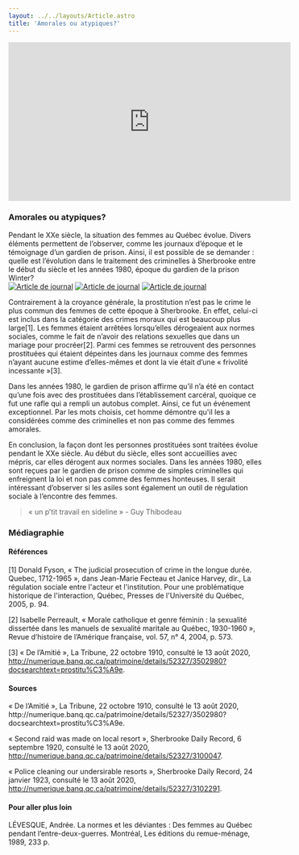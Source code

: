 ```yaml
---
layout: ../../layouts/Article.astro
title: 'Amorales ou atypiques?'
---
```


<iframe width="560" height="315" src="https://www.youtube.com/embed/75z1glPmq_8" title="YouTube video player" frameborder="0" allow="accelerometer; autoplay; clipboard-write; encrypted-media; gyroscope; picture-in-picture; web-share" allowfullscreen></iframe>
<Text>
  <h3>Amorales ou atypiques?</h3>
  Pendant le XXe siècle, la situation des femmes au Québec évolue. Divers éléments permettent de l’observer, comme les journaux d’époque et le témoignage d’un gardien de prison. Ainsi, il est possible de se demander : quelle est l’évolution dans le traitement des criminelles à Sherbrooke entre le début du siècle et les années 1980, époque du gardien de la prison Winter?

<div class="grid grid-cols-3 items-center">
  <a href="/assets/img/Capture-d’écran-le-2020-08-14-à-12.56.44.png" target="_blank"><img src="/assets/img/Capture-d’écran-le-2020-08-14-à-12.56.44.png" alt="Article de journal" class="mx-auto" /></a>
  <a href="/assets/img/Capture-d’écran-le-2020-08-14-à-12.05.43.png" target="_blank"><img src="/assets/img/Capture-d’écran-le-2020-08-14-à-12.05.43.png" alt="Article de journal"  class="mx-auto" /></a>
  <a href="/assets/img/Capture-d’écran-le-2020-08-14-à-11.57.14.png" target="_blank"><img src="/assets/img/Capture-d’écran-le-2020-08-14-à-11.57.14.png" alt="Article de journal"  class="mx-auto" /></a>
</div>

Contrairement à la croyance générale, la prostitution n’est pas le crime le plus commun des femmes de cette époque à Sherbrooke. En effet, celui-ci est inclus dans la catégorie des crimes moraux qui est beaucoup plus large[1]. Les femmes étaient arrêtées lorsqu’elles dérogeaient aux normes sociales, comme le fait de n’avoir des relations sexuelles que dans un mariage pour procréer[2]. Parmi ces femmes se retrouvent des personnes prostituées qui étaient dépeintes dans les journaux comme des femmes n’ayant aucune estime d’elles-mêmes et dont la vie était d’une « frivolité incessante »[3].

Dans les années 1980, le gardien de prison affirme qu’il n’a été en contact qu’une fois avec des prostituées dans l’établissement carcéral, quoique ce fut une rafle qui a rempli un autobus complet. Ainsi, ce fut un événement exceptionnel. Par les mots choisis, cet homme démontre qu'il les a considérées comme des criminelles et non pas comme des femmes amorales.

En conclusion, la façon dont les personnes prostituées sont traitées évolue pendant le XXe siècle. Au début du siècle, elles sont accueillies avec mépris, car elles dérogent aux normes sociales. Dans les années 1980, elles sont reçues par le gardien de prison comme de simples criminelles qui enfreignent la loi et non pas comme des femmes honteuses. Il serait intéressant d’observer si les asiles sont également un outil de régulation sociale à l’encontre des femmes.

<blockquote>
  « un p’tit travail en sideline » - Guy Thibodeau
</blockquote>
</Text>
<Chapitres 
  description=""
  chapitres={
    [
      {label: "Parole à la prison - Présentation", url: "/2020/parole-prison-1"},
      {label: "Prostitution", url: "/2020/parole-prison-2", current: true},
      {label: "Évasion", url: "/2020/parole-prison-3"},
      {label: "Conditions de vie", url: "/2020/parole-prison-4"},
    ]
  }
/>

<div class="p-24 py-12 text-sm bg-gray-400">
  <h3>Médiagraphie</h3>
<h4>Références</h4>
[1] Donald Fyson, « The judicial prosecution of crime in the longue durée. Quebec, 1712-1965 », dans Jean-Marie Fecteau et Janice Harvey, dir., La régulation sociale entre l'acteur et l'institution. Pour une problématique historique de l'interaction, Québec, Presses de l'Université du Québec, 2005, p. 94.

[2] Isabelle Perreault, « Morale catholique et genre féminin : la sexualité dissertée dans les manuels de sexualité maritale au Québec, 1930-1960 », Revue d’histoire de l’Amérique française, vol. 57, n° 4, 2004, p. 573.

[3] « De l’Amitié », La Tribune, 22 octobre 1910, consulté le 13 août 2020, http://numerique.banq.qc.ca/patrimoine/details/52327/3502980?docsearchtext=prostitu%C3%A9e.

<h4>Sources</h4>
« De l’Amitié », La Tribune, 22 octobre 1910, consulté le 13 août 2020, http://numerique.banq.qc.ca/patrimoine/details/52327/3502980?docsearchtext=prostitu%C3%A9e.

« Second raid was made on local resort », Sherbrooke Daily Record, 6 septembre 1920, consulté le 13 août 2020, http://numerique.banq.qc.ca/patrimoine/details/52327/3100047.

« Police cleaning our undersirable resorts », Sherbrooke Daily Record, 24 janvier 1923, consulté le 13 août 2020, http://numerique.banq.qc.ca/patrimoine/details/52327/3102291.

<h4>Pour aller plus loin</h4>
LÉVESQUE, Andrée. La normes et les déviantes : Des femmes au Québec pendant l’entre-deux-guerres. Montréal, Les éditions du remue-ménage, 1989, 233 p.
</div>